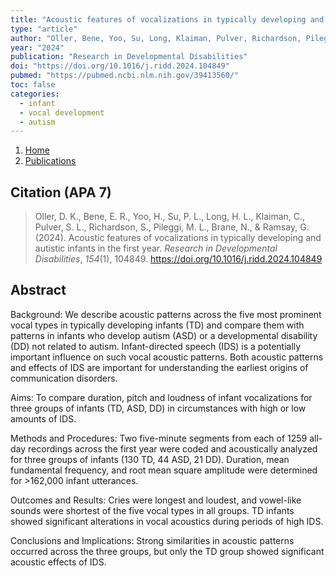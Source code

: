 ```yaml
---
title: "Acoustic features of vocalizations in typically developing and autistic infants in the first year"
type: "article"
author: "Oller, Bene, Yoo, Su, Long, Klaiman, Pulver, Richardson, Pileggi, Brane, & Ramsay"
year: "2024"
publication: "Research in Developmental Disabilities"
doi: "https://doi.org/10.1016/j.ridd.2024.104849"
pubmed: "https://pubmed.ncbi.nlm.nih.gov/39413560/"
toc: false
categories:
  - infant
  - vocal development
  - autism
---
```


```{=html}
<nav aria-label="breadcrumb">
  <ol class="breadcrumb">
    <li class="breadcrumb-item"><a href="../../index.html">Home</a></li>
    <li class="breadcrumb-item"><a href="../../publications.html">Publications</a></li>
  </ol>
</nav>
```

## Citation (APA 7)

> Oller, D. K., Bene, E. R., Yoo, H., Su, P. L., Long, H. L., Klaiman, C., Pulver, S. L., Richardson, S., Pileggi, M. L., Brane, N., & Ramsay, G. (2024). Acoustic features of vocalizations in typically developing and autistic infants in the first year. *Research in Developmental Disabilities*, *154*(1), 104849. <https://doi.org/10.1016/j.ridd.2024.104849>

## Abstract

Background: We describe acoustic patterns across the five most prominent vocal types in typically developing infants (TD) and compare them with patterns in infants who develop autism (ASD) or a developmental disability (DD) not related to autism. Infant-directed speech (IDS) is a potentially important influence on such vocal acoustic patterns. Both acoustic patterns and effects of IDS are important for understanding the earliest origins of communication disorders.

Aims: To compare duration, pitch and loudness of infant vocalizations for three groups of infants (TD, ASD, DD) in circumstances with high or low amounts of IDS.

Methods and Procedures: Two five-minute segments from each of 1259 all-day recordings across the first year were coded and acoustically analyzed for three groups of infants (130 TD, 44 ASD, 21 DD). Duration, mean fundamental frequency, and root mean square amplitude were determined for \>162,000 infant utterances.

Outcomes and Results: Cries were longest and loudest, and vowel-like sounds were shortest of the five vocal types in all groups. TD infants showed significant alterations in vocal acoustics during periods of high IDS.

Conclusions and Implications: Strong similarities in acoustic patterns occurred across the three groups, but only the TD group showed significant acoustic effects of IDS.
